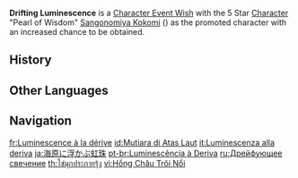 {{Wish Series Infobox
|character = Sangonomiya Kokomi
|type      = Character Event Wishes
}}
'''Drifting Luminescence''' is a [[Character Event Wish]] with the 5 Star [[Character]] "Pearl of Wisdom" [[Sangonomiya Kokomi]] ({{Hydro}}) as the promoted character with an increased chance to be obtained.

==History==
{{Wish History Table}}

==Other Languages==
{{Other Languages
|en      = Drifting Luminescence
|zhs     = 浮岳虹珠
|zhs_rm  = Fúyuè Hóngzhū
|zht     = 浮嶽虹珠
|zht_rm  = Fúyuè Hóngzhū
|zh_tl   = Rainbow Pearl Floating in the Mountains
|ja      = 海原に浮かぶ虹珠
|ja_rm   = Unabara ni Ukabu Nijitama{{Assumed}}
|ja_tl   = Rainbow Pearl Drifting in the Ocean
|ko      = {{tt|산악|山嶽}}에 뜬 구슬
|ko_rm   = Sanag-e Tteun Guseul
|ko_tl   = Marbles Floating on the Mountains
|es      = Brillo del océano
|es_tl   = Ocean's Shine
|fr      = Luminescence à la dérive
|fr_tl   = Luminescence Adrift
|ru      = Дрейфующее свечение
|ru_tl   = Drifting Luminescence
|th      = ไข่มุกประกายรุ้ง
|th_rm   = Khaimuk prakai rung
|th_tl   = Shining Rainbow Pearl
|vi      = {{tt|Hồng Châu|虹珠}} Trôi Nổi
|vi_tl   = Drifting Pearl
|de      = Treibende Perle
|de_tl   = Drifting Pearl
|id      = Mutiara di Atas Laut
|id_tl   = Pearl on the Sea
|pt      = Luminescência à Deriva
|pt_tl   = Luminescence Adrift
|tr      = Okyanus İncisi
|tr_tl   = 
|it      = Luminescenza alla deriva
|it_tl   = Drifting Luminescence
}}

==Navigation==
{{Wish Navbox}}

[[fr:Luminescence à la dérive]]
[[id:Mutiara di Atas Laut]]
[[it:Luminescenza alla deriva]]
[[ja:海原に浮かぶ虹珠]]
[[pt-br:Luminescência à Deriva]]
[[ru:Дрейфующее свечение]]
[[th:ไข่มุกประกายรุ้ง]]
[[vi:Hồng Châu Trôi Nổi]]